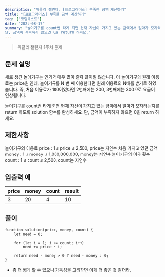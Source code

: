 ```yaml
---
description: "위클리 챌린지, [프로그래머스] 부족한 금액 계산하기"
title: "[프로그래머스] 부족한 금액 계산하기"
tag: ["코딩테스트"]
date: "2021-08-17"
summary: "놀이기구를 count번 타게 되면 현재 자신이 가지고 있는 금액에서 얼마가 모자라는지를 return 하도록 solution 함수를 완성하세요.
단, 금액이 부족하지 않으면 0을 return 하세요."
---
```


> 위클리 챌린지 1주차 문제

## 문제 설명

새로 생긴 놀이기구는 인기가 매우 많아 줄이 끊이질 않습니다. 이 놀이기구의 원래 이용료는 price원 인데, 놀이기구를 N 번 째 이용한다면 원래 이용료의 N배를 받기로 하였습니다. 즉, 처음 이용료가 100이었다면 2번째에는 200, 3번째에는 300으로 요금이 인상됩니다.

놀이기구를 count번 타게 되면 현재 자신이 가지고 있는 금액에서 얼마가 모자라는지를 return 하도록 solution 함수를 완성하세요.
단, 금액이 부족하지 않으면 0을 return 하세요.

## 제한사항

놀이기구의 이용료 price : 1 ≤ price ≤ 2,500, price는 자연수
처음 가지고 있던 금액 money : 1 ≤ money ≤ 1,000,000,000, money는 자연수
놀이기구의 이용 횟수 count : 1 ≤ count ≤ 2,500, count는 자연수

## 입출력 예

| price | money | count | result |
| ----- | ----- | ----- | ------ |
| 3     | 20    | 4     | 10     |

## 풀이

```
function solution(price, money, count) {
    let need = 0;

    for (let i = 1; i <= count; i++)
        need += price * i;

    return need - money > 0 ? need - money : 0;
}
```

- 좀 더 짧게 할 수 있으나 가독성을 고려하면 이게 더 좋은 것 같더라.
